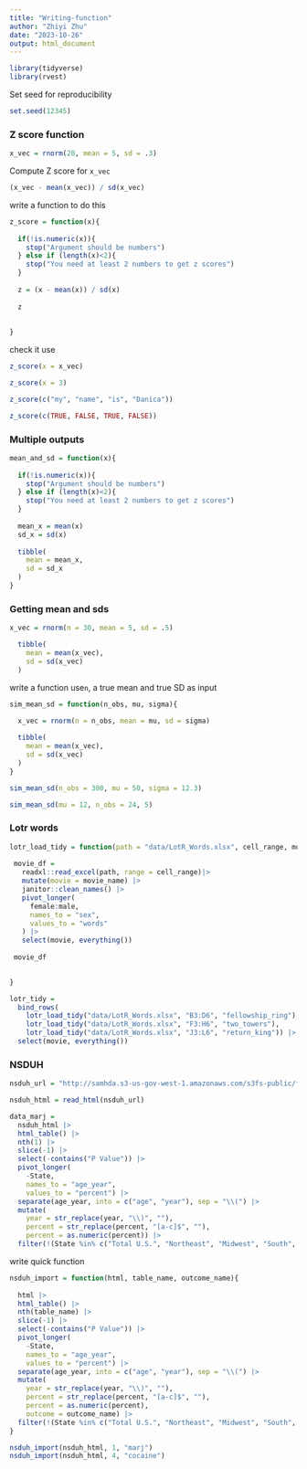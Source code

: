 ```yaml
---
title: "Writing-function"
author: "Zhiyi Zhu"
date: "2023-10-26"
output: html_document
---
```

```r
library(tidyverse)
library(rvest)
```

Set seed for reproducibility

```r
set.seed(12345)
```

### Z score function

```r
x_vec = rnorm(20, mean = 5, sd = .3)
```

Compute Z score for `x_vec`

```r
(x_vec - mean(x_vec)) / sd(x_vec)
```


write a function to do this

```r
z_score = function(x){
  
  if(!is.numeric(x)){
    stop("Argument should be numbers")
  } else if (length(x)<2){
    stop("You need at least 2 numbers to get z scores")
  }
  
  z = (x - mean(x)) / sd(x)
  
  z
  
  
}
```


check it use

```r
z_score(x = x_vec)

z_score(x = 3)

z_score(c("my", "name", "is", "Danica"))

z_score(c(TRUE, FALSE, TRUE, FALSE))
```

### Multiple outputs

```r
mean_and_sd = function(x){
  
  if(!is.numeric(x)){
    stop("Argument should be numbers")
  } else if (length(x)<2){
    stop("You need at least 2 numbers to get z scores")
  }
  
  mean_x = mean(x)
  sd_x = sd(x)
  
  tibble(
    mean = mean_x,
    sd = sd_x
  )
}
```

### Getting mean and sds

```r
x_vec = rnorm(n = 30, mean = 5, sd = .5)

  tibble(
    mean = mean(x_vec),
    sd = sd(x_vec)
  )


```

write a function use`n`, a true mean and true SD as input

```r
sim_mean_sd = function(n_obs, mu, sigma){
  
  x_vec = rnorm(n = n_obs, mean = mu, sd = sigma)

  tibble(
    mean = mean(x_vec),
    sd = sd(x_vec)
  )
}

sim_mean_sd(n_obs = 300, mu = 50, sigma = 12.3)

sim_mean_sd(mu = 12, n_obs = 24, 5)
```

### Lotr words

```r
lotr_load_tidy = function(path = "data/LotR_Words.xlsx", cell_range, movie_name){
  
 movie_df = 
   readxl::read_excel(path, range = cell_range)|>
   mutate(movie = movie_name) |>
   janitor::clean_names() |>
   pivot_longer(
     female:male,
     names_to = "sex",
     values_to = "words"
   ) |>
   select(movie, everything())
    
 movie_df
 

}

lotr_tidy = 
  bind_rows(
    lotr_load_tidy("data/LotR_Words.xlsx", "B3:D6", "fellowship_ring"),
    lotr_load_tidy("data/LotR_Words.xlsx", "F3:H6", "two_towers"),
    lotr_load_tidy("data/LotR_Words.xlsx", "J3:L6", "return_king")) |>
  select(movie, everything())
```

### NSDUH

```r
nsduh_url = "http://samhda.s3-us-gov-west-1.amazonaws.com/s3fs-public/field-uploads/2k15StateFiles/NSDUHsaeShortTermCHG2015.htm"

nsduh_html = read_html(nsduh_url)

data_marj = 
  nsduh_html |> 
  html_table() |> 
  nth(1) |>
  slice(-1) |> 
  select(-contains("P Value")) |>
  pivot_longer(
    -State,
    names_to = "age_year", 
    values_to = "percent") |>
  separate(age_year, into = c("age", "year"), sep = "\\(") |>
  mutate(
    year = str_replace(year, "\\)", ""),
    percent = str_replace(percent, "[a-c]$", ""),
    percent = as.numeric(percent)) |>
  filter(!(State %in% c("Total U.S.", "Northeast", "Midwest", "South", "West")))
```

write quick function

```r
nsduh_import = function(html, table_name, outcome_name){
  
  html |> 
  html_table() |> 
  nth(table_name) |>
  slice(-1) |> 
  select(-contains("P Value")) |>
  pivot_longer(
    -State,
    names_to = "age_year", 
    values_to = "percent") |>
  separate(age_year, into = c("age", "year"), sep = "\\(") |>
  mutate(
    year = str_replace(year, "\\)", ""),
    percent = str_replace(percent, "[a-c]$", ""),
    percent = as.numeric(percent), 
    outcome = outcome_name) |>
  filter(!(State %in% c("Total U.S.", "Northeast", "Midwest", "South", "West")))
}

nsduh_import(nsduh_html, 1, "marj")
nsduh_import(nsduh_html, 4, "cocaine")
```















